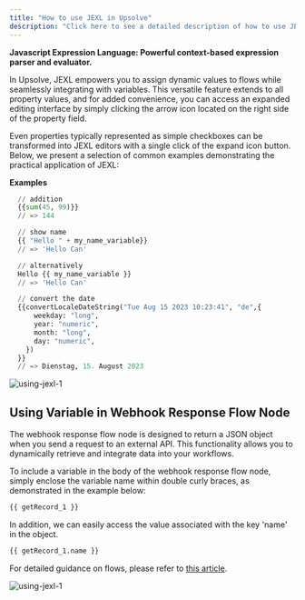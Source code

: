 ```yaml
---
title: "How to use JEXL in Upsolve"
description: "Click here to see a detailed description of how to use JEXL in Upsolve"
---
```


**Javascript Expression Language: Powerful context-based expression parser and evaluator.**

In Upsolve, JEXL empowers you to assign dynamic values to flows while seamlessly integrating with variables. This versatile feature extends to all property values, and for added convenience, you can access an expanded editing interface by simply clicking the arrow icon located on the right side of the property field.

Even properties typically represented as simple checkboxes can be transformed into JEXL editors with a single click of the expand icon button. Below, we present a selection of common examples demonstrating the practical application of JEXL:

**Examples**

```py
  // addition
  {{sum(45, 99)}}
  // => 144

  // show name
  {{ "Hello " + my_name_variable}}
  // => 'Hello Can'

  // alternatively
  Hello {{ my_name_variable }}
  // => 'Hello Can'

  // convert the date
  {{convertLocaleDateString("Tue Aug 15 2023 10:23:41", "de",{
      weekday: "long",
      year: "numeric",
      month: "long",
      day: "numeric",
    })
  }}
  // => Dienstag, 15. August 2023
```

<img src="https://cdn.peaka.com/jexl/using-jexl-1.png" alt="using-jexl-1" />

## Using Variable in Webhook Response Flow Node

The webhook response flow node is designed to return a JSON object when you send a request to an external API. This functionality allows you to dynamically retrieve and integrate data into your workflows.

To include a variable in the body of the webhook response flow node, simply enclose the variable name within double curly braces, as demonstrated in the example below:

```py
{{ getRecord_1 }}
```

In addition, we can easily access the value associated with the key 'name' in the object.

```py
{{ getRecord_1.name }}
```

For detailed guidance on flows, please refer to [this article](https://docs.upsolve.com/flows/).

<img src="https://cdn.peaka.com/jexl/using-jexl-1.png" alt="using-jexl-1" />
